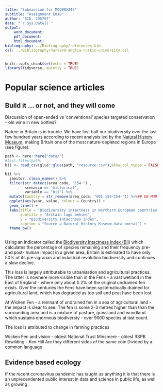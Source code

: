 ```yaml
---
title: "Submission for MOD005246"
subtitle: "Assignment E010"
author: "SID: 205707"
date: "`r Sys.Date()`"
output: 
    word_document:
    pdf_document:
    html_document:
bibliography: ../Bibliography/references.bib
csl: ../Bibliography/harvard-anglia-ruskin-university.csl
---
```


```r
knitr::opts_chunk$set(echo = TRUE)
library(tidyverse, quietly = TRUE)
```

# Popular science articles

## Build it ... or not, and they will come
Discussion of open-ended vs 'conventional' species targeted conservation - old wine in new bottles?

Nature in Britain is in trouble. We have lost half our biodiversity over the last few hundred years according to recent analysis led by the [Natural History Museum](https://www.theguardian.com/p/j72x7), making Britain one of the most nature-depleted regions in Europe (see figure). 

```r
path <- here::here("data/")
#list.files(path)
bii <- read_csv(glue::glue(path, "resource.csv"),show_col_types = FALSE)
```

```r
bii %>%
  janitor::clean_names() %>%
  filter(str_detect(area_code, "154-") , 
         scenario == "historical", 
         variable == "bii") %>%
  mutate(Country = str_remove(area_code, "001-150-154-")) %>%## UN M49 codes for Northern Europe
  ggplot(aes(year, value, colour = Country)) +
  geom_line() +
  labs(title = "Biodiversity intactness in Northern European countries", 
       subtitle = "Britain lags behind", 
       y = "Biodiversity Intactness Index", 
       caption = "Source = Natural History Museum data portal") +
  theme_bw()
  

```

Using an indicator called the [Biodiversity Intactness Index (BII)](https://www.nhm.ac.uk/our-science/data/biodiversity-indicators/about-the-biodiversity-intactness-index.html) which calculates the percentage of species remaining and their frequency pre- and post- human impact in a given area, Britain is estimated to have only 50% of its pre-agrarian and industrial revolution biodiversity and continues a slow decline. 

This loss is largely attributable to urbanisation and agricultural practices. The latter is nowhere more visible than in the Fens  - a vast wetland in the East of England - where only about 0.2% of the original undrained fen exists. Over the centuries the Fens have been systematically drained for agricultural land, which has degraded as top soil and peat have been lost.

At Wicken Fen -  a remnant of undrained fen in a sea of agricultural land - the impact is clear to see. The fen is some 2-3 metres higher than than the surrounding area and is a mixture of pasture, grassland and woodland which sustains enormous biodiversty - over 9000 species at last count.



The loss is attributed to change in farming practices


Wicken Fen and vision - oldest National Trust
Minsmere  - oldest RSPB 
Rewilding - Ken Hill
Are they different sides of the same coin
Divided by a common language


## Evidence based ecology

If the recent coronavirus pandemic has taught us anything it is that there is an unprecendented public interest in data and science in public life, as well as growing . 


